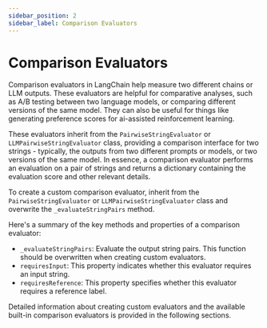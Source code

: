 ```yaml
---
sidebar_position: 2
sidebar_label: Comparison Evaluators
---
```


# Comparison Evaluators

Comparison evaluators in LangChain help measure two different chains or LLM outputs. These evaluators are helpful for comparative analyses, such as A/B testing between two language models, or comparing different versions of the same model. They can also be useful for things like generating preference scores for ai-assisted reinforcement learning.

These evaluators inherit from the `PairwiseStringEvaluator` or `LLMPairwiseStringEvaluator` class, providing a comparison interface for two strings - typically, the outputs from two different prompts or models, or two versions of the same model. In essence, a comparison evaluator performs an evaluation on a pair of strings and returns a dictionary containing the evaluation score and other relevant details.

To create a custom comparison evaluator, inherit from the `PairwiseStringEvaluator` or `LLMPairwiseStringEvaluator` class and overwrite the `_evaluateStringPairs` method.

Here's a summary of the key methods and properties of a comparison evaluator:

- `_evaluateStringPairs`: Evaluate the output string pairs. This function should be overwritten when creating custom evaluators.
- `requiresInput`: This property indicates whether this evaluator requires an input string.
- `requiresReference`: This property specifies whether this evaluator requires a reference label.

Detailed information about creating custom evaluators and the available built-in comparison evaluators is provided in the following sections.


<DocCardList />
